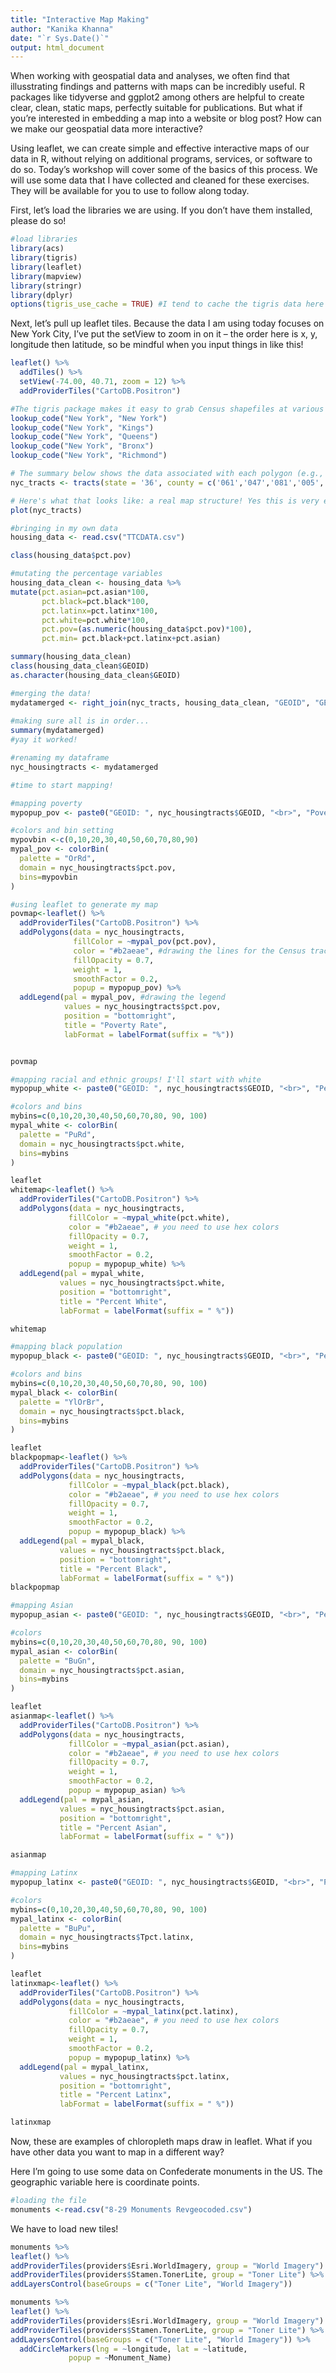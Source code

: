 ```yaml
---
title: "Interactive Map Making"
author: "Kanika Khanna"
date: "`r Sys.Date()`"
output: html_document
---
```

When working with geospatial data and analyses, we often find that illusstrating findings and patterns with maps can be incredibly useful. R packages like tidyverse and ggplot2 among others are helpful to create clear, clean, static maps, perfectly suitable for publications. But what if you're interested in embedding a map into a website or blog post? How can we make our geospatial data more interactive?

Using leaflet, we can create simple and effective interactive maps of our data in R, without relying on additional programs, services, or software to do so. Today's workshop will cover some of the basics of this process. We will use some data that I have collected and cleaned for these exercises. They will be available for you to use to follow along today.

First, let's load the libraries we are using. If you don't have them installed, please do so!

```r

#load libraries
library(acs)
library(tigris)
library(leaflet)
library(mapview)
library(stringr)
library(dplyr)
options(tigris_use_cache = TRUE) #I tend to cache the tigris data here so that my computer is not constantly fetching the data; it slows it down otherwise. You do you.

```

Next, let's pull up leaflet tiles. Because the data I am using today focuses on New York City, I've put the setView to zoom in on it -- the order here is x, y, longitude then latitude, so be mindful when you input things in like this!
```r
leaflet() %>%
  addTiles() %>%
  setView(-74.00, 40.71, zoom = 12) %>%
  addProviderTiles("CartoDB.Positron")
```

```r
#The tigris package makes it easy to grab Census shapefiles at various levels, from tracts and zipcodes all the way up to national borders. First we look up the appropriate codes.
lookup_code("New York", "New York")
lookup_code("New York", "Kings")
lookup_code("New York", "Queens")
lookup_code("New York", "Bronx")
lookup_code("New York", "Richmond")
```

```r
# The summary below shows the data associated with each polygon (e.g., the GEOID and  NAME). I can use this to build the Census tract GEOIDs that I will later join my data by, as it is in the same form.
nyc_tracts <- tracts(state = '36', county = c('061','047','081','005','085'))

```
```r
# Here's what that looks like: a real map structure! Yes this is very exciting to me.
plot(nyc_tracts)
```

```r
#bringing in my own data
housing_data <- read.csv("TTCDATA.csv")

class(housing_data$pct.pov)

#mutating the percentage variables
housing_data_clean <- housing_data %>% 
mutate(pct.asian=pct.asian*100, 
       pct.black=pct.black*100,
       pct.latinx=pct.latinx*100,
       pct.white=pct.white*100,
       pct.pov=(as.numeric(housing_data$pct.pov)*100),
       pct.min= pct.black+pct.latinx+pct.asian)

summary(housing_data_clean)
class(housing_data_clean$GEOID)
as.character(housing_data_clean$GEOID)

```
```r
#merging the data!
mydatamerged <- right_join(nyc_tracts, housing_data_clean, "GEOID", "GEOID")
                        
#making sure all is in order...
summary(mydatamerged)
#yay it worked!
```

```r
#renaming my dataframe
nyc_housingtracts <- mydatamerged
```

```r
#time to start mapping!

#mapping poverty
mypopup_pov <- paste0("GEOID: ", nyc_housingtracts$GEOID, "<br>", "Poverty Rate: ", round(nyc_housingtracts$pct.pov,0))

#colors and bin setting
mypovbin <-c(0,10,20,30,40,50,60,70,80,90)
mypal_pov <- colorBin(
  palette = "OrRd",
  domain = nyc_housingtracts$pct.pov,
  bins=mypovbin
)

#using leaflet to generate my map
povmap<-leaflet() %>%
  addProviderTiles("CartoDB.Positron") %>%
  addPolygons(data = nyc_housingtracts, 
              fillColor = ~mypal_pov(pct.pov), 
              color = "#b2aeae", #drawing the lines for the Census tract boundaries -- have to use hex colors for this
              fillOpacity = 0.7, 
              weight = 1, 
              smoothFactor = 0.2,
              popup = mypopup_pov) %>%
  addLegend(pal = mypal_pov, #drawing the legend
            values = nyc_housingtracts$pct.pov, 
            position = "bottomright", 
            title = "Poverty Rate",
            labFormat = labelFormat(suffix = "%"))


povmap


```


```r
#mapping racial and ethnic groups! I'll start with white
mypopup_white <- paste0("GEOID: ", nyc_housingtracts$GEOID, "<br>", "Percent White ", round(nyc_housingtracts$pct.white,0))

#colors and bins
mybins=c(0,10,20,30,40,50,60,70,80, 90, 100)
mypal_white <- colorBin(
  palette = "PuRd",
  domain = nyc_housingtracts$pct.white,
  bins=mybins
)

leaflet
whitemap<-leaflet() %>%
  addProviderTiles("CartoDB.Positron") %>%
  addPolygons(data = nyc_housingtracts, 
             fillColor = ~mypal_white(pct.white), 
             color = "#b2aeae", # you need to use hex colors
             fillOpacity = 0.7, 
             weight = 1, 
             smoothFactor = 0.2,
             popup = mypopup_white) %>%
  addLegend(pal = mypal_white, 
           values = nyc_housingtracts$pct.white, 
           position = "bottomright", 
           title = "Percent White",
           labFormat = labelFormat(suffix = " %"))

whitemap
```
```r
#mapping black population
mypopup_black <- paste0("GEOID: ", nyc_housingtracts$GEOID, "<br>", "Percent Black ", round(nyc_housingtracts$pct.black,0))

#colors and bins
mybins=c(0,10,20,30,40,50,60,70,80, 90, 100)
mypal_black <- colorBin(
  palette = "YlOrBr",
  domain = nyc_housingtracts$pct.black,
  bins=mybins
)

leaflet
blackpopmap<-leaflet() %>%
  addProviderTiles("CartoDB.Positron") %>%
  addPolygons(data = nyc_housingtracts, 
             fillColor = ~mypal_black(pct.black), 
             color = "#b2aeae", # you need to use hex colors
             fillOpacity = 0.7, 
             weight = 1, 
             smoothFactor = 0.2,
             popup = mypopup_black) %>%
  addLegend(pal = mypal_black, 
           values = nyc_housingtracts$pct.black, 
           position = "bottomright", 
           title = "Percent Black",
           labFormat = labelFormat(suffix = " %"))
blackpopmap
```
```r
#mapping Asian
mypopup_asian <- paste0("GEOID: ", nyc_housingtracts$GEOID, "<br>", "Percent Asian ", round(nyc_housingtracts$pct.asian,0))

#colors
mybins=c(0,10,20,30,40,50,60,70,80, 90, 100)
mypal_asian <- colorBin(
  palette = "BuGn",
  domain = nyc_housingtracts$pct.asian,
  bins=mybins
)

leaflet
asianmap<-leaflet() %>%
  addProviderTiles("CartoDB.Positron") %>%
  addPolygons(data = nyc_housingtracts, 
             fillColor = ~mypal_asian(pct.asian), 
             color = "#b2aeae", # you need to use hex colors
             fillOpacity = 0.7, 
             weight = 1, 
             smoothFactor = 0.2,
             popup = mypopup_asian) %>%
  addLegend(pal = mypal_asian, 
           values = nyc_housingtracts$pct.asian, 
           position = "bottomright", 
           title = "Percent Asian",
           labFormat = labelFormat(suffix = " %"))

asianmap
```
```r
#mapping Latinx
mypopup_latinx <- paste0("GEOID: ", nyc_housingtracts$GEOID, "<br>", "Percent Latinx ", round(nyc_housingtracts$pct.latinx,0))

#colors
mybins=c(0,10,20,30,40,50,60,70,80, 90, 100)
mypal_latinx <- colorBin(
  palette = "BuPu",
  domain = nyc_housingtracts$Tpct.latinx,
  bins=mybins
)

leaflet
latinxmap<-leaflet() %>%
  addProviderTiles("CartoDB.Positron") %>%
  addPolygons(data = nyc_housingtracts, 
             fillColor = ~mypal_latinx(pct.latinx), 
             color = "#b2aeae", # you need to use hex colors
             fillOpacity = 0.7, 
             weight = 1, 
             smoothFactor = 0.2,
             popup = mypopup_latinx) %>%
  addLegend(pal = mypal_latinx, 
           values = nyc_housingtracts$pct.latinx, 
           position = "bottomright", 
           title = "Percent Latinx",
           labFormat = labelFormat(suffix = " %"))

latinxmap
```

Now, these are examples of chloropleth maps draw in leaflet. What if you have other data you want to map in a different way?

Here I'm going to use some data on Confederate monuments in the US. The geographic variable here is coordinate points.

```r
#loading the file
monuments <-read.csv("8-29 Monuments Revgeocoded.csv")
```

We have to load new tiles!

```r
monuments %>% 
leaflet() %>%
addProviderTiles(providers$Esri.WorldImagery, group = "World Imagery") %>%
addProviderTiles(providers$Stamen.TonerLite, group = "Toner Lite") %>%
addLayersControl(baseGroups = c("Toner Lite", "World Imagery"))
```

```r
monuments %>% 
leaflet() %>%
addProviderTiles(providers$Esri.WorldImagery, group = "World Imagery") %>%
addProviderTiles(providers$Stamen.TonerLite, group = "Toner Lite") %>%
addLayersControl(baseGroups = c("Toner Lite", "World Imagery")) %>%
  addCircleMarkers(lng = ~longitude, lat = ~latitude, 
             popup = ~Monument_Name)  
```









